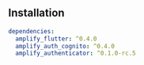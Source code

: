 ## Installation

```yaml
dependencies:
  amplify_flutter: ^0.4.0
  amplify_auth_cognito: ^0.4.0
  amplify_authenticator: ^0.1.0-rc.5
```
